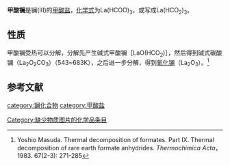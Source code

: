 {{chembox
| Verifiedfields = 
| Watchedfields = 
| verifiedrevid = 
| Name = 甲酸镧
| CustomizedImage=[[File:La3+.svg|62px]][[File:Formate.svg|78px]]<br />[[File:Formate.svg|78px]][[File:Formate.svg|78px]]
| IUPACName = 
| OtherNames = 
|Section1={{Chembox Identifiers
| CASNo_Ref = {{cascite|correct|CAS}}
| CASNo = 2081-11-0
| UNII_Ref = 
| UNII = 
| EINECS = 
| PubChem = 
| InChI = 
| SMILES = 
  }}
|Section3={{Chembox Properties
| Formula = La(HCOO)<sub>3</sub>
| MolarMass = 273.962
| Appearance = 固体
| Solubility = 
| MeltingPt = 
| MeltingPt_notes = 
  }}
}}

'''甲酸镧'''是镧(III)的[[甲酸盐|甲酸盐]]，[[化学式|化学式]]为La(HCOO)<sub>3</sub>，或写成La(HCO<sub>2</sub>)<sub>3</sub>。
==性质==
甲酸镧受热可以分解，分解先产生碱式甲酸镧［LaO(HCO<sub>2</sub>)］，然后得到碱式碳酸镧（La<sub>2</sub>O<sub>2</sub>CO<sub>3</sub>）（543~683K），之后进一步分解，得到[[氧化镧|氧化镧]]（La<sub>2</sub>O<sub>3</sub>）。<ref>Yoshio Masuda. Thermal decomposition of formates. Part IX. Thermal decomposition of rare earth formate anhydrides. ''Thermochimica Acta''， 1983. 67(2-3): 271-285</ref>

==参考文献==
{{reflist}}

{{镧化合物}}
{{甲酸盐}}
[[category:镧化合物|category:镧化合物]]
[[category:甲酸盐|category:甲酸盐]]
[[Category:缺少物质图片的化学品条目|Category:缺少物质图片的化学品条目]]
